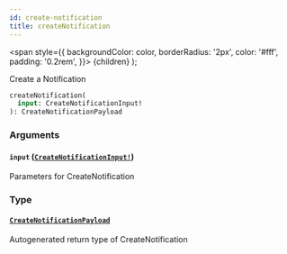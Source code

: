 ```yaml
---
id: create-notification
title: createNotification
---
```


<span
style={{
      backgroundColor: color,
      borderRadius: '2px',
      color: '#fff',
      padding: '0.2rem',
    }}>
{children}
</span>
);

Create a Notification

```graphql
createNotification(
  input: CreateNotificationInput!
): CreateNotificationPayload

```

### Arguments

#### `input` ([`CreateNotificationInput!`](/api/inputs/create-notification-input))

Parameters for CreateNotification

### Type

#### [`CreateNotificationPayload`](/api/objects/create-notification-payload)

Autogenerated return type of CreateNotification
